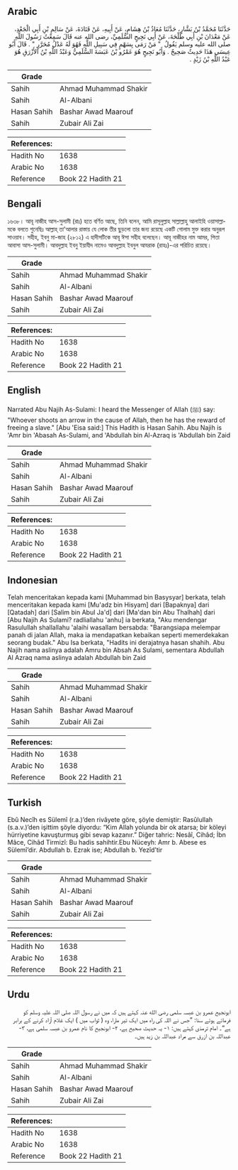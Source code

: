 ## Arabic


<div dir="rtl" lang="ar" style={{fontSize:'larger',backgroundColor:'#f8f9fa',padding:20}}>
حَدَّثَنَا مُحَمَّدُ بْنُ بَشَّارٍ، حَدَّثَنَا مُعَاذُ بْنُ هِشَامٍ، عَنْ أَبِيهِ، عَنْ قَتَادَةَ، عَنْ سَالِمِ بْنِ أَبِي الْجَعْدِ، عَنْ مَعْدَانَ بْنِ أَبِي طَلْحَةَ، عَنْ أَبِي نَجِيحٍ السُّلَمِيِّ، رضى الله عنه قَالَ سَمِعْتُ رَسُولَ اللَّهِ صلى الله عليه وسلم يَقُولُ ‏ "‏ مَنْ رَمَى بِسَهْمٍ فِي سَبِيلِ اللَّهِ فَهُوَ لَهُ عَدْلُ مُحَرَّرٍ ‏"‏ ‏.‏ قَالَ أَبُو عِيسَى هَذَا حَدِيثٌ صَحِيحٌ ‏.‏ وَأَبُو نَجِيحٍ هُوَ عَمْرُو بْنُ عَبَسَةَ السُّلَمِيُّ وَعَبْدُ اللَّهِ بْنُ الأَزْرَقِ هُوَ عَبْدُ اللَّهِ بْنُ زَيْدٍ ‏.‏
</div>
<div style={{backgroundColor:'#f8f9fa',padding:20, marginBottom: 10}}><table> <thead> <tr> <th>Grade</th> <th></th> </tr> </thead> <tbody> <tr><td>Sahih</td><td>Ahmad Muhammad Shakir</td></tr><tr><td>Sahih</td><td>Al-Albani</td></tr><tr><td>Hasan Sahih</td><td>Bashar Awad Maarouf</td></tr><tr><td>Sahih</td><td>Zubair Ali Zai</td></tr></tbody></table><table> <thead> <tr> <th>References:</th> <th></th> </tr> </thead> <tbody><tr><td>Hadith No</td><td>1638</td></tr><tr><td>Arabic No</td><td>1638</td></tr><tr><td>Reference</td><td>Book 22 Hadith 21</td></tr></tbody></table></div>

## Bengali


<div dir="ltr" lang="bn" style={{fontSize:'larger',backgroundColor:'#f8f9fa',padding:20}}>
১৬৩৮। আবূ নাজীহ আস-সুলামী (রাঃ) হতে বর্ণিত আছে, তিনি বলেন, আমি রাসূলুল্লাহ সাল্লাল্লাহু আলাইহি ওয়াসাল্লামকে বলতে শুনেছিঃ আল্লাহ্ তা'আলার রাস্তায় যে লোক তীর ছুড়লো তার জন্য রয়েছে একটি গোলাম মুক্ত করার অনুরূপ সাওয়াব। সহীহ, ইবনু মা-জাহ (২৮১২) এ হাদীসটিকে আবূ ঈসা সহীহ বলেছেন। আবূ নাজীহর নাম আমর, পিতা আবাসা আস-সুলামী। আবদুল্লাহ ইবনু ইয়াযীদ নামেও আবদুল্লাহ ইবনুল আযরাক (রাহঃ)-এর পরিচিত রয়েছে।
</div>
<div style={{backgroundColor:'#f8f9fa',padding:20, marginBottom: 10}}><table> <thead> <tr> <th>Grade</th> <th></th> </tr> </thead> <tbody> <tr><td>Sahih</td><td>Ahmad Muhammad Shakir</td></tr><tr><td>Sahih</td><td>Al-Albani</td></tr><tr><td>Hasan Sahih</td><td>Bashar Awad Maarouf</td></tr><tr><td>Sahih</td><td>Zubair Ali Zai</td></tr></tbody></table><table> <thead> <tr> <th>References:</th> <th></th> </tr> </thead> <tbody><tr><td>Hadith No</td><td>1638</td></tr><tr><td>Arabic No</td><td>1638</td></tr><tr><td>Reference</td><td>Book 22 Hadith 21</td></tr></tbody></table></div>

## English


<div dir="ltr" lang="en" style={{fontSize:'larger',backgroundColor:'#f8f9fa',padding:20}}>
Narrated Abu Najih As-Sulami: I heard the Messenger of Allah (ﷺ) say: "Whoever shoots an arrow in the cause of Allah, then he has the reward of freeing a slave." [Abu 'Eisa said:] This Hadith is Hasan Sahih. Abu Najih is 'Amr bin 'Abasah As-Sulami, and 'Abdullah bin Al-Azraq is 'Abdullah bin Zaid
</div>
<div style={{backgroundColor:'#f8f9fa',padding:20, marginBottom: 10}}><table> <thead> <tr> <th>Grade</th> <th></th> </tr> </thead> <tbody> <tr><td>Sahih</td><td>Ahmad Muhammad Shakir</td></tr><tr><td>Sahih</td><td>Al-Albani</td></tr><tr><td>Hasan Sahih</td><td>Bashar Awad Maarouf</td></tr><tr><td>Sahih</td><td>Zubair Ali Zai</td></tr></tbody></table><table> <thead> <tr> <th>References:</th> <th></th> </tr> </thead> <tbody><tr><td>Hadith No</td><td>1638</td></tr><tr><td>Arabic No</td><td>1638</td></tr><tr><td>Reference</td><td>Book 22 Hadith 21</td></tr></tbody></table></div>

## Indonesian


<div dir="ltr" lang="id" style={{fontSize:'larger',backgroundColor:'#f8f9fa',padding:20}}>
Telah menceritakan kepada kami [Muhammad bin Basysyar] berkata, telah menceritakan kepada kami [Mu'adz bin Hisyam] dari [Bapaknya] dari [Qatadah] dari [Salim bin Abul Ja'd] dari [Ma'dan bin Abu Thalhah] dari [Abu Najih As Sulami? radliallahu 'anhu] ia berkata, "Aku mendengar Rasulullah shallallahu 'alaihi wasallam bersabda: "Barangsiapa melempar panah di jalan Allah, maka ia mendapatkan kebaikan seperti memerdekakan seorang budak." Abu Isa berkata, "Hadits ini derajatnya hasan shahih. Abu Najih nama aslinya adalah Amru bin Absah As Sulami, sementara Abdullah Al Azraq nama aslinya adalah Abdullah bin Zaid
</div>
<div style={{backgroundColor:'#f8f9fa',padding:20, marginBottom: 10}}><table> <thead> <tr> <th>Grade</th> <th></th> </tr> </thead> <tbody> <tr><td>Sahih</td><td>Ahmad Muhammad Shakir</td></tr><tr><td>Sahih</td><td>Al-Albani</td></tr><tr><td>Hasan Sahih</td><td>Bashar Awad Maarouf</td></tr><tr><td>Sahih</td><td>Zubair Ali Zai</td></tr></tbody></table><table> <thead> <tr> <th>References:</th> <th></th> </tr> </thead> <tbody><tr><td>Hadith No</td><td>1638</td></tr><tr><td>Arabic No</td><td>1638</td></tr><tr><td>Reference</td><td>Book 22 Hadith 21</td></tr></tbody></table></div>

## Turkish


<div dir="ltr" lang="tr" style={{fontSize:'larger',backgroundColor:'#f8f9fa',padding:20}}>
Ebû Necîh es Sülemî (r.a.)’den rivâyete göre, şöyle demiştir: Rasûlullah (s.a.v.)’den işittim şöyle diyordu: “Kim Allah yolunda bir ok atarsa; bir köleyi hürriyetine kavuşturmuş gibi sevap kazanır.” Diğer tahric: Nesâî, Cihâd; İbn Mâce, Cihâd Tirmizî: Bu hadis sahihtir.Ebu Nüceyh: Amr b. Abese es Sülemî’dir. Abdullah b. Ezrak ise; Abdullah b. Yezîd’tir
</div>
<div style={{backgroundColor:'#f8f9fa',padding:20, marginBottom: 10}}><table> <thead> <tr> <th>Grade</th> <th></th> </tr> </thead> <tbody> <tr><td>Sahih</td><td>Ahmad Muhammad Shakir</td></tr><tr><td>Sahih</td><td>Al-Albani</td></tr><tr><td>Hasan Sahih</td><td>Bashar Awad Maarouf</td></tr><tr><td>Sahih</td><td>Zubair Ali Zai</td></tr></tbody></table><table> <thead> <tr> <th>References:</th> <th></th> </tr> </thead> <tbody><tr><td>Hadith No</td><td>1638</td></tr><tr><td>Arabic No</td><td>1638</td></tr><tr><td>Reference</td><td>Book 22 Hadith 21</td></tr></tbody></table></div>

## Urdu


<div dir="rtl" lang="ur" style={{fontSize:'larger',backgroundColor:'#f8f9fa',padding:20}}>
ابونجیح عمرو بن عبسہ سلمی رضی الله عنہ کہتے ہیں کہ میں نے رسول اللہ صلی اللہ علیہ وسلم کو فرماتے ہوئے سنا: ”جس نے اللہ کی راہ میں ایک تیر مارا، وہ ( ثواب میں ) ایک غلام آزاد کرنے کے برابر ہے“۔ امام ترمذی کہتے ہیں: ۱- یہ حدیث صحیح ہے، ۲- ابونجیح کا نام عمرو بن عبسہ سلمی ہے، ۳- عبداللہ بن ازرق سے مراد عبداللہ بن زید ہیں۔
</div>
<div style={{backgroundColor:'#f8f9fa',padding:20, marginBottom: 10}}><table> <thead> <tr> <th>Grade</th> <th></th> </tr> </thead> <tbody> <tr><td>Sahih</td><td>Ahmad Muhammad Shakir</td></tr><tr><td>Sahih</td><td>Al-Albani</td></tr><tr><td>Hasan Sahih</td><td>Bashar Awad Maarouf</td></tr><tr><td>Sahih</td><td>Zubair Ali Zai</td></tr></tbody></table><table> <thead> <tr> <th>References:</th> <th></th> </tr> </thead> <tbody><tr><td>Hadith No</td><td>1638</td></tr><tr><td>Arabic No</td><td>1638</td></tr><tr><td>Reference</td><td>Book 22 Hadith 21</td></tr></tbody></table></div>